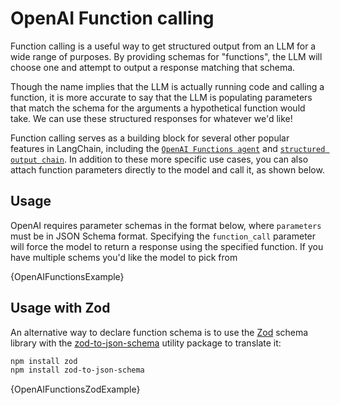 # OpenAI Function calling


Function calling is a useful way to get structured output from an LLM for a wide range of purposes.
By providing schemas for "functions", the LLM will choose one and attempt to output a response matching that schema.

Though the name implies that the LLM is actually running code and calling a function, it is more accurate to say that the LLM is
populating parameters that match the schema for the arguments a hypothetical function would take. We can use these
structured responses for whatever we'd like!

Function calling serves as a building block for several other popular features in LangChain, including the [`OpenAI Functions agent`](/docs/modules/agents/agent_types/openai_functions_agent)
and [`structured output chain`](/docs/modules/chains/popular/structured_output). In addition to these more specific use cases, you can also attach function parameters
directly to the model and call it, as shown below.

## Usage

OpenAI requires parameter schemas in the format below, where `parameters` must be in JSON Schema format.
Specifying the `function_call` parameter will force the model to return a response using the specified function.
If you have multiple schems you'd like the model to pick from

<CodeBlock language="typescript">{OpenAIFunctionsExample}</CodeBlock>

## Usage with Zod

An alternative way to declare function schema is to use the [Zod](https://zod.dev) schema library with the
[zod-to-json-schema](https://www.npmjs.com/package/zod-to-json-schema) utility package to translate it:

```bash npm2yarn
npm install zod
npm install zod-to-json-schema
```

<CodeBlock language="typescript">{OpenAIFunctionsZodExample}</CodeBlock>
